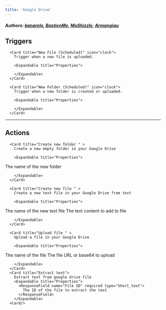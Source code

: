 ```yaml
---
title: 'Google Drive'
---
```


##### Authors: [kanarelo](https://github.com/kanarelo), [BastienMe](https://github.com/BastienMe), [MoShizzle](https://github.com/MoShizzle), [Armangiau](https://github.com/Armangiau)


## Triggers


      <Card title="New File (Scheduled)" icon="clock">
        Trigger when a new file is uploaded.

        <Expandable title="Properties">
          
<ResponseField name="Parent Folder"  type="Dropdown">

</ResponseField>
              
        </Expandable>
      </Card>
  
      <Card title="New Folder (Scheduled)" icon="clock">
        Trigger when a new folder is created or uploaded.

        <Expandable title="Properties">
          
<ResponseField name="Parent Folder"  type="Dropdown">

</ResponseField>
              
        </Expandable>
      </Card>
  

---

## Actions


      <Card title="Create new folder " >
        Create a new empty folder in your Google Drive

        <Expandable title="Properties">
          
<ResponseField name="Folder name" required type="Short_text">
The name of the new folder
</ResponseField>
            
<ResponseField name="Parent Folder"  type="Dropdown">

</ResponseField>
              
        </Expandable>
      </Card>
  
      <Card title="Create new file " >
        Create a new text file in your Google Drive from text

        <Expandable title="Properties">
          
<ResponseField name="File name" required type="Short_text">
The name of the new text file
</ResponseField>
            
<ResponseField name="Text" required type="Long_text">
The text content to add to file
</ResponseField>
            
<ResponseField name="Parent Folder"  type="Dropdown">

</ResponseField>
              
        </Expandable>
      </Card>
  
      <Card title="Upload file " >
        Upload a file in your Google Drive

        <Expandable title="Properties">
          
<ResponseField name="File name" required type="Short_text">
The name of the file
</ResponseField>
            
<ResponseField name="File" required type="File">
The file URL or base64 to upload
</ResponseField>
            
<ResponseField name="Parent Folder"  type="Dropdown">

</ResponseField>
              
        </Expandable>
      </Card>
      <Card title="Extract text">
        Extract text from google drive file
        <Expandable title="Properties">
          <ResponseField name="File ID" required type="Short_text">
            The ID of the file to extract the text
          </ResponseField>
        </Expandable>
      <Card/>

  
